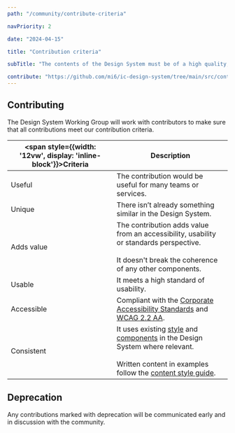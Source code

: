 ```yaml
---
path: "/community/contribute-criteria"

navPriority: 2

date: "2024-04-15"

title: "Contribution criteria"

subTitle: "The contents of the Design System must be of a high quality, meet user needs and always be accessible."

contribute: "https://github.com/mi6/ic-design-system/tree/main/src/content/structured/community/contribute-criteria.mdx?at=develop"
---
```


## Contributing

The Design System Working Group will work with contributors to make sure that all contributions meet our contribution criteria.

| <span style={{width: '12vw', display: 'inline-block'}}>**Criteria**</span> | **Description**                                                                                                                                                                                    |
| -------------------------------------------------------------------------- | -------------------------------------------------------------------------------------------------------------------------------------------------------------------------------------------------- |
| Useful                                                                     | The contribution would be useful for many teams or services.                                                                                                                                       |
| Unique                                                                     | There isn’t already something similar in the Design System.                                                                                                                                        |
| Adds value                                                                 | The contribution adds value from an accessibility, usability or standards perspective.<br/><br/>It doesn't break the coherence of any other components.                                            |
| Usable                                                                     | It meets a high standard of usability.                                                                                                                                                             |
| Accessible                                                                 | Compliant with the [Corporate Accessibility Standards](/accessibility/requirement) and [WCAG 2.2 AA](https://www.w3.org/TR/WCAG22/).                                                               |
| Consistent                                                                 | It uses existing [style](/styles) and [components](/components) in the Design System where relevant.<br/><br/>Written content in examples follow the [content style guide](/styles/content-style). |

## Deprecation

Any contributions marked with deprecation will be communicated early and in discussion with the community.
